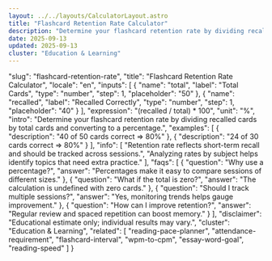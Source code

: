 ```yaml
---
layout: ../../layouts/CalculatorLayout.astro
title: "Flashcard Retention Rate Calculator"
description: "Determine your flashcard retention rate by dividing recalled cards by total cards and converting to a percentage."
date: 2025-09-13
updated: 2025-09-13
cluster: "Education & Learning"
---
```


  "slug": "flashcard-retention-rate",
  "title": "Flashcard Retention Rate Calculator",
  "locale": "en",
  "inputs": [
    {
      "name": "total",
      "label": "Total Cards",
      "type": "number",
      "step": 1,
      "placeholder": "50"
    },
    {
      "name": "recalled",
      "label": "Recalled Correctly",
      "type": "number",
      "step": 1,
      "placeholder": "40"
    }
  ],
  "expression": "(recalled / total) * 100",
  "unit": "%",
  "intro": "Determine your flashcard retention rate by dividing recalled cards by total cards and converting to a percentage.",
  "examples": [
    {
      "description": "40 of 50 cards correct ⇒ 80%"
    },
    {
      "description": "24 of 30 cards correct ⇒ 80%"
    }
  ],
    "info": [
      "Retention rate reflects short-term recall and should be tracked across sessions.",
      "Analyzing rates by subject helps identify topics that need extra practice."
    ],
  "faqs": [
    {
      "question": "Why use a percentage?",
      "answer": "Percentages make it easy to compare sessions of different sizes."
    },
    {
      "question": "What if the total is zero?",
      "answer": "The calculation is undefined with zero cards."
    },
    {
      "question": "Should I track multiple sessions?",
      "answer": "Yes, monitoring trends helps gauge improvement."
    },
    {
      "question": "How can I improve retention?",
      "answer": "Regular review and spaced repetition can boost memory."
    }
  ],
  "disclaimer": "Educational estimate only; individual results may vary.",
  "cluster": "Education & Learning",
  "related": [
    "reading-pace-planner",
    "attendance-requirement",
    "flashcard-interval",
    "wpm-to-cpm",
    "essay-word-goal",
    "reading-speed"
  ]
}

<Calculator schema={schema} />
